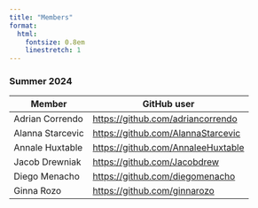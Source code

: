 ```yaml
---
title: "Members"
format:
  html:
    fontsize: 0.8em
    linestretch: 1
---
```


### Summer 2024

| Member           | GitHub user                          |
|------------------|--------------------------------------|
| Adrian Correndo  | <https://github.com/adriancorrendo>  |
| Alanna Starcevic | <https://github.com/AlannaStarcevic> |
| Annale Huxtable  | <https://github.com/AnnaleeHuxtable> |
| Jacob Drewniak   | <https://github.com/Jacobdrew>   |
| Diego Menacho    | <https://github.com/diegomenacho>    |
| Ginna Rozo    | <https://github.com/ginnarozo>    |
